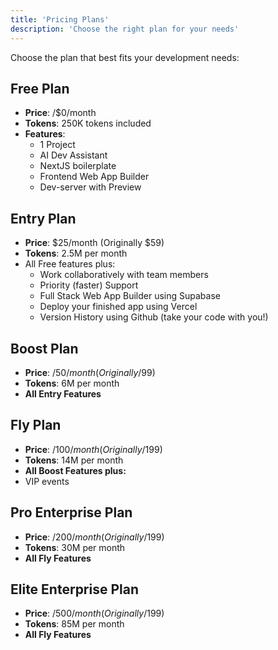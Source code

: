 ```yaml
---
title: 'Pricing Plans'
description: 'Choose the right plan for your needs'
---
```


Choose the plan that best fits your development needs:

## Free Plan
- **Price**: /$0/month
- **Tokens**: 250K tokens included
- **Features**:
  - 1 Project
  - AI Dev Assistant
  - NextJS boilerplate
  - Frontend Web App Builder
  - Dev-server with Preview

## Entry Plan
- **Price**: \$25/month (Originally \$59)
- **Tokens**: 2.5M per month
- All Free features plus:
  - Work collaboratively with team members
  - Priority (faster) Support
  - Full Stack Web App Builder using Supabase
  - Deploy your finished app using Vercel
  - Version History using Github (take your code with you!)

## Boost Plan
- **Price**: /$50/month (Originally /$99)
- **Tokens**: 6M per month
- **All Entry Features**

## Fly Plan
- **Price**: /$100/month (Originally /$199)
- **Tokens**: 14M per month
- **All Boost Features plus:**
- VIP events

## Pro Enterprise Plan
- **Price**: /$200/month (Originally /$199)
- **Tokens**: 30M per month
- **All Fly Features**

## Elite Enterprise Plan
- **Price**: /$500/month (Originally /$199)
- **Tokens**: 85M per month
- **All Fly Features**
